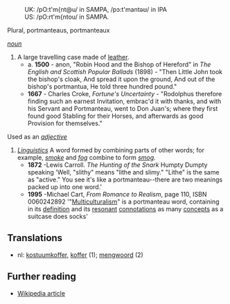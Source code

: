 :UK: /pO:t'm{nt@u/ in SAMPA, /p&#596;:t'mant&#601;&#650;/ in IPA 
:US: /pO:rt'm{ntou/ in SAMPA.

Plural, portmanteaus, portmanteaux

''[[noun]]''

# A large travelling case made of [[leather]].
#* a. '''1500''' - anon, "Robin Hood and the Bishop of Hereford" in ''The English and Scottish Popular Ballads'' (1898) - "Then Little John took the bishop's cloak, And spread it upon the ground, And out of the bishop's portmantua, He told three hundred pound."
#* '''1667''' - Charles Croke, ''Fortune's Uncertainty'' - "Rodolphus therefore finding such an earnest Invitation, embrac'd it with thanks, and with his Servant and Portmanteau, went to Don Juan's; where they first found good Stabling for their Horses, and afterwards as good Provision for themselves."
Used as an ''[[adjective]]''
# ''[[linguistic terminology|Linguistics]]''  A word formed by combining parts of other words; for example, ''[[smoke]]'' and ''[[fog]]'' combine to form ''[[smog]].'' 
#* '''1872''' -Lewis Carroll. ''The Hunting of the Snark'' Humpty Dumpty speaking 'Well, "slithy" means "lithe and slimy." "Lithe" is the same as "active." You see it's like a portmanteau--there are two meanings packed up into one word.'
#* '''1995''' -Michael Cart, ''From Romance to Realism'', page 110, ISBN 0060242892 '"[[Multiculturalism]]" is a portmanteau word, containing in its [[definition]] and its [[resonance|resonant]] [[connotation|connotations]] as many [[concept|concepts]] as a suitcase does socks'

== Translations ==
*nl: [[kostuumkoffer]], [[koffer]] (1); [[mengwoord]] (2)

== Further reading ==

* [[w:portmanteau|Wikipedia article]]